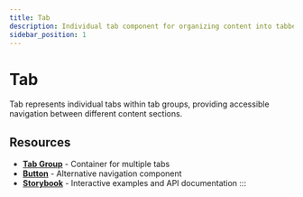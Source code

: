 ```yaml
---
title: Tab
description: Individual tab component for organizing content into tabbed interfaces with keyboard navigation and accessibility support
sidebar_position: 1
---
```



# Tab

Tab represents individual tabs within tab groups, providing accessible navigation between different content sections.

## Resources

- **[Tab Group](/docs/components/tab-group)** - Container for multiple tabs
- **[Button](/docs/components/button)** - Alternative navigation component
- **[Storybook](https://elevate-core-ui.inform-cloud.io/?path=/docs/components-tab)** - Interactive examples and API documentation
:::